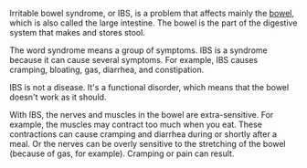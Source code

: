 Irritable bowel syndrome, or IBS, is a problem that affects mainly the [[bowel]], which is also called the large intestine. The bowel is the part of the digestive system that makes and stores stool. 

The word syndrome means a group of symptoms. IBS is a syndrome because it can cause several symptoms. For example, IBS causes cramping, bloating, gas, diarrhea, and constipation.

IBS is not a disease. It's a functional disorder, which means that the bowel doesn't work as it should. 

With IBS, the nerves and muscles in the bowel are extra-sensitive. For example, the muscles may contract too much when you eat. These contractions can cause cramping and diarrhea during or shortly after a meal. Or the nerves can be overly sensitive to the stretching of the bowel (because of gas, for example). Cramping or pain can result.